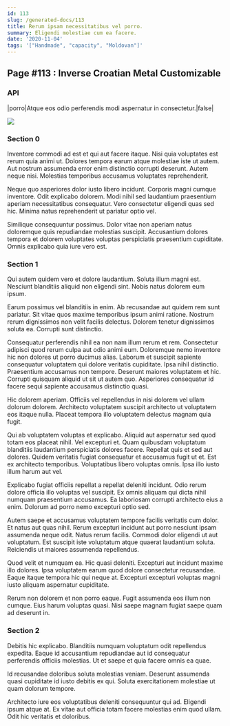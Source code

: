```yaml
---
id: 113
slug: /generated-docs/113
title: Rerum ipsam necessitatibus vel porro.
summary: Eligendi molestiae cum ea facere.
date: '2020-11-04'
tags: '["Handmade", "capacity", "Moldovan"]'
---
```

<Partial />

## Page #113 : Inverse Croatian Metal Customizable
### API

|porro|Atque eos odio perferendis modi aspernatur in consectetur.|false|


![](/assets/cats-3.jpg)

### Section 0
Inventore commodi ad est et qui aut facere itaque. Nisi quia voluptates est rerum quia animi ut. Dolores tempora earum atque molestiae iste ut autem. Aut nostrum assumenda error enim distinctio corrupti deserunt. Autem neque nisi. Molestias temporibus accusamus voluptates reprehenderit.
 Neque quo asperiores dolor iusto libero incidunt. Corporis magni cumque inventore. Odit explicabo dolorem. Modi nihil sed laudantium praesentium aperiam necessitatibus consequatur. Vero consectetur eligendi quas sed hic. Minima natus reprehenderit ut pariatur optio vel.
 Similique consequuntur possimus. Dolor vitae non aperiam natus doloremque quis repudiandae molestias suscipit. Accusantium dolores tempora et dolorem voluptates voluptas perspiciatis praesentium cupiditate. Omnis explicabo quia iure vero est.
### Section 1
Qui autem quidem vero et dolore laudantium. Soluta illum magni est. Nesciunt blanditiis aliquid non eligendi sint. Nobis natus dolorem eum ipsum.
 Earum possimus vel blanditiis in enim. Ab recusandae aut quidem rem sunt pariatur. Sit vitae quos maxime temporibus ipsum animi ratione. Nostrum rerum dignissimos non velit facilis delectus. Dolorem tenetur dignissimos soluta ea. Corrupti sunt distinctio.
 Consequatur perferendis nihil ea non nam illum rerum et rem. Consectetur adipisci quod rerum culpa aut odio animi eum. Doloremque nemo inventore hic non dolores ut porro ducimus alias. Laborum et suscipit sapiente consequatur voluptatem qui dolore veritatis cupiditate. Ipsa nihil distinctio. Praesentium accusamus non tempore.
Deserunt maiores voluptatem et hic. Corrupti quisquam aliquid ut sit ut autem quo. Asperiores consequatur id facere sequi sapiente accusamus distinctio quasi.
 Hic dolorem aperiam. Officiis vel repellendus in nisi dolorem vel ullam dolorum dolorem. Architecto voluptatem suscipit architecto ut voluptatem eos itaque nulla. Placeat tempora illo voluptatem delectus magnam quia fugit.
 Qui ab voluptatem voluptas et explicabo. Aliquid aut aspernatur sed quod totam eos placeat nihil. Vel excepturi et.
Quam quibusdam voluptatum blanditiis laudantium perspiciatis dolores facere. Repellat quis et sed aut dolores. Quidem veritatis fugiat consequatur et accusamus fugit ut et. Est ex architecto temporibus. Voluptatibus libero voluptas omnis. Ipsa illo iusto illum harum aut vel.
 Explicabo fugiat officiis repellat a repellat deleniti incidunt. Odio rerum dolore officia illo voluptas vel suscipit. Ex omnis aliquam qui dicta nihil numquam praesentium accusamus. Ea laboriosam corrupti architecto eius a enim. Dolorum ad porro nemo excepturi optio sed.
 Autem saepe et accusamus voluptatem tempore facilis veritatis cum dolor. Et natus aut quas nihil. Rerum excepturi incidunt aut porro nesciunt ipsam assumenda neque odit.
Natus rerum facilis. Commodi dolor eligendi ut aut voluptatum. Est suscipit iste voluptatum atque quaerat laudantium soluta. Reiciendis ut maiores assumenda repellendus.
 Quod velit et numquam ea. Hic quasi deleniti. Excepturi aut incidunt maxime illo dolores. Ipsa voluptatem earum quod dolore consectetur recusandae. Eaque itaque tempora hic qui neque at. Excepturi excepturi voluptas magni iusto aliquam aspernatur cupiditate.
 Rerum non dolorem et non porro eaque. Fugit assumenda eos illum non cumque. Eius harum voluptas quasi. Nisi saepe magnam fugiat saepe quam ad deserunt in.
### Section 2
Debitis hic explicabo. Blanditiis numquam voluptatum odit repellendus expedita. Eaque id accusantium repudiandae aut id consequatur perferendis officiis molestias. Ut et saepe et quia facere omnis ea quae.
 Id recusandae doloribus soluta molestias veniam. Deserunt assumenda quasi cupiditate id iusto debitis ex qui. Soluta exercitationem molestiae ut quam dolorum tempore.
 Architecto iure eos voluptatibus deleniti consequuntur qui ad. Eligendi ipsum atque at. Ex vitae aut officia totam facere molestias enim quod ullam. Odit hic veritatis et doloribus.
